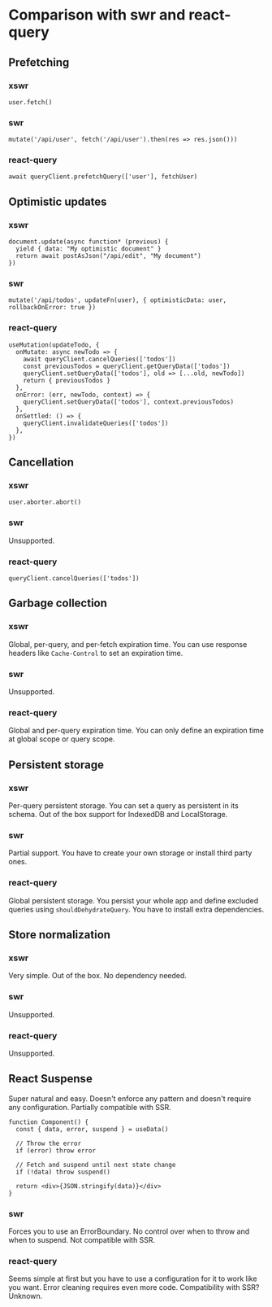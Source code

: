 # Comparison with swr and react-query

## Prefetching

### xswr

```tsx
user.fetch()
```

### swr

```tsx
mutate('/api/user', fetch('/api/user').then(res => res.json()))
```

### react-query

```tsx
await queryClient.prefetchQuery(['user'], fetchUser)
```

## Optimistic updates

### xswr

```tsx
document.update(async function* (previous) {
  yield { data: "My optimistic document" }
  return await postAsJson("/api/edit", "My document")
})
```

### swr

```tsx
mutate('/api/todos', updateFn(user), { optimisticData: user, rollbackOnError: true })
```

### react-query

```tsx
useMutation(updateTodo, {
  onMutate: async newTodo => {
    await queryClient.cancelQueries(['todos'])
    const previousTodos = queryClient.getQueryData(['todos'])
    queryClient.setQueryData(['todos'], old => [...old, newTodo])
    return { previousTodos }
  },
  onError: (err, newTodo, context) => {
    queryClient.setQueryData(['todos'], context.previousTodos)
  },
  onSettled: () => {
    queryClient.invalidateQueries(['todos'])
  },
})
```

## Cancellation

### xswr

```tsx
user.aborter.abort()
```

### swr

Unsupported.

### react-query

```tsx
queryClient.cancelQueries(['todos'])
```

## Garbage collection

### xswr

Global, per-query, and per-fetch expiration time. You can use response headers like `Cache-Control` to set an expiration time.

### swr

Unsupported.

### react-query

Global and per-query expiration time. You can only define an expiration time at global scope or query scope.

## Persistent storage

### xswr

Per-query persistent storage. You can set a query as persistent in its schema. Out of the box support for IndexedDB and LocalStorage.

### swr

Partial support. You have to create your own storage or install third party ones.

### react-query

Global persistent storage. You persist your whole app and define excluded queries using `shouldDehydrateQuery`. You have to install extra dependencies.

## Store normalization

### xswr

Very simple. Out of the box. No dependency needed.

### swr

Unsupported.

### react-query

Unsupported.

## React Suspense

Super natural and easy. Doesn't enforce any pattern and doesn't require any configuration. Partially compatible with SSR.

```tsx
function Component() {
  const { data, error, suspend } = useData()

  // Throw the error
  if (error) throw error

  // Fetch and suspend until next state change
  if (!data) throw suspend()

  return <div>{JSON.stringify(data)}</div>
}
```

### swr

Forces you to use an ErrorBoundary. No control over when to throw and when to suspend. Not compatible with SSR.

### react-query

Seems simple at first but you have to use a configuration for it to work like you want. Error cleaning requires even more code. Compatibility with SSR? Unknown.